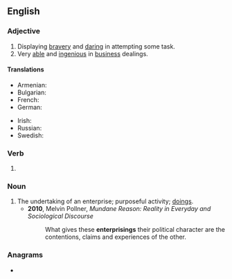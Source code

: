 ==English==

===Adjective===
{{en-adj}}

# Displaying [[bravery]] and [[daring]] in attempting some task.
# Very [[able]] and [[ingenious]] in [[business]] dealings.

====Translations====
{{trans-top|very able and ingenious in business dealings}}
* Armenian: {{t+|hy|ձեռներեց}}
* Bulgarian: {{t+|bg|предприемчив|tr=predpriémčiv|sc=Cyrl}}
* French: {{t+|fr|entreprenant}}
* German: {{t+|de|unternehmungslustig}}
{{trans-mid}}
* Irish: {{t|ga|borrúil}}
* Russian: {{t+|ru|предприи́мчивый}}
* Swedish: {{t+|sv|företagsam}}
{{trans-bottom}}

===Verb===
{{head|en|present participle}}

# {{present participle of|enterprise|lang=en|nocat=1}}

===Noun===
{{en-noun}}

# The undertaking of an enterprise; purposeful activity; [[doings]].
#* '''2010''', Melvin Pollner, ''Mundane Reason: Reality in Everyday and Sociological Discourse''
#*: What gives these '''enterprisings''' their political character are the contentions, claims and experiences of the other.

===Anagrams===
* {{anagrams|en|a=eegiinnprrst|preinserting}}